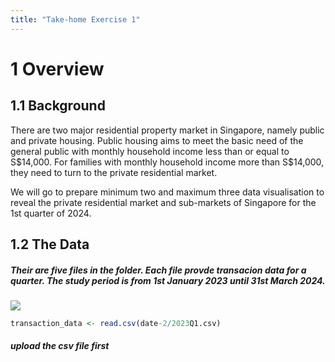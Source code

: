 ```yaml
---
title: "Take-home Exercise 1"
---
```


# 1 Overview

## 1.1 Background

There are two major residential property market in Singapore, namely public and private housing. Public housing aims to meet the basic need of the general public with monthly household income less than or equal to S\$14,000. For families with monthly household income more than S\$14,000, they need to turn to the private residential market.

We will go to prepare minimum two and maximum three data visualisation to reveal the private residential market and sub-markets of Singapore for the 1st quarter of 2024.

## 1.2 The Data

##### Their are five files in the folder. Each file provde transacion data for a quarter. The study period is from 1st January 2023 until 31st March 2024. 

![](Data%20Picture.jpg)

```r
transaction_data <- read.csv(date-2/2023Q1.csv)
```
##### *upload the csv file first*

##
